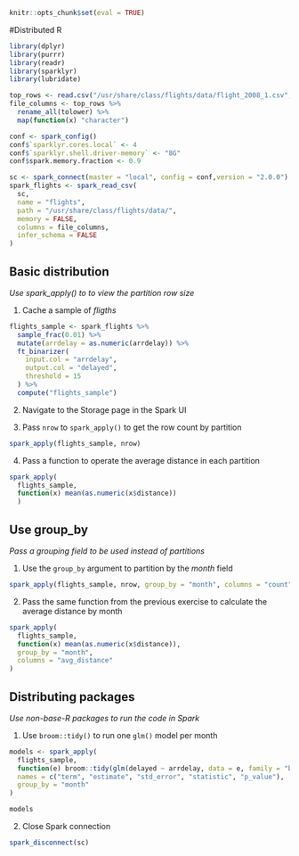 ```r
knitr::opts_chunk$set(eval = TRUE)
```

#Distributed R

```r
library(dplyr)
library(purrr)
library(readr)
library(sparklyr)
library(lubridate)

top_rows <- read.csv("/usr/share/class/flights/data/flight_2008_1.csv", nrows = 5)
file_columns <- top_rows %>%
  rename_all(tolower) %>%
  map(function(x) "character")

conf <- spark_config()
conf$`sparklyr.cores.local` <- 4
conf$`sparklyr.shell.driver-memory` <- "8G"
conf$spark.memory.fraction <- 0.9

sc <- spark_connect(master = "local", config = conf,version = "2.0.0")
spark_flights <- spark_read_csv(
  sc,
  name = "flights",
  path = "/usr/share/class/flights/data/",
  memory = FALSE,
  columns = file_columns,
  infer_schema = FALSE
)
```

## Basic distribution
*Use spark_apply() to to view the partition row size*

1. Cache a sample of *fligths*
```r
flights_sample <- spark_flights %>%
  sample_frac(0.01) %>%
  mutate(arrdelay = as.numeric(arrdelay)) %>%
  ft_binarizer(
    input.col = "arrdelay",
    output.col = "delayed",
    threshold = 15
  ) %>%
  compute("flights_sample")
```

2. Navigate to the Storage page in the Spark UI

3. Pass `nrow` to `spark_apply()` to get the row count by partition
```r
spark_apply(flights_sample, nrow)
```

4. Pass a function to operate the average distance in each partition
```r
spark_apply(
  flights_sample, 
  function(x) mean(as.numeric(x$distance))
  )
```

## Use group_by
*Pass a grouping field to be used instead of partitions*

1. Use the `group_by` argument to partition by the *month* field
```r
spark_apply(flights_sample, nrow, group_by = "month", columns = "count")
```

2. Pass the same function from the previous exercise to calculate the average distance by month
```r
spark_apply(
  flights_sample,
  function(x) mean(as.numeric(x$distance)),
  group_by = "month",
  columns = "avg_distance"
)
```

## Distributing packages
*Use non-base-R packages to run the code in Spark*

1. Use `broom::tidy()` to run one `glm()` model per month
```r
models <- spark_apply(
  flights_sample,
  function(e) broom::tidy(glm(delayed ~ arrdelay, data = e, family = "binomial")),
  names = c("term", "estimate", "std_error", "statistic", "p_value"),
  group_by = "month"
)

models
```


2. Close Spark connection

```r
spark_disconnect(sc)
```





